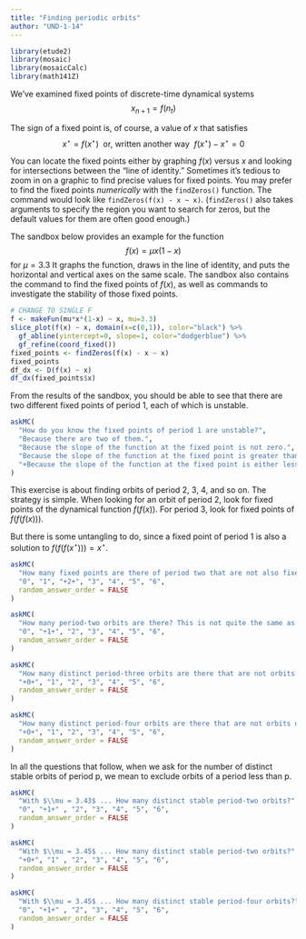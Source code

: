 ```yaml
---
title: "Finding periodic orbits"
author: "UND-1-14"
---
```


```r
library(etude2)
library(mosaic)
library(mosaicCalc)
library(math141Z)
```

We've examined fixed points of discrete-time dynamical systems $$x_{n+1} = f(n_t)$$

The sign of a fixed point is, of course, a value of $x$ that satisfies $$x^\star = f(x^\star) \ \ \text{or, written another way} \ \ f(x^\star) - x^\star = 0$$

You can locate the fixed points either by graphing $f(x)$ versus $x$ and looking for intersections between the "line of identity." Sometimes it's tedious to zoom in on a graphic to find precise values for fixed points. You may prefer to find the fixed points *numerically* with the `findZeros()` function. The command would look like `findZeros(f(x) - x ~ x)`. (`findZeros()` also takes arguments to specify the region you want to search for zeros, but the default values for them are often good enough.)

The sandbox below provides an example for the function $$f(x) = \mu x (1-x)$$ for $\mu=3.3$ It graphs the function, draws in the line of identity, and puts the horizontal and vertical axes on the same scale. The sandbox also contains the command to find the fixed points of $f(x)$, as well as commands to investigate the stability of those fixed points.

```r
# CHANGE TO SINGLE F
f <- makeFun(mu*x*(1-x) ~ x, mu=3.3)
slice_plot(f(x) ~ x, domain(x=c(0,1)), color="black") %>%
  gf_abline(yintercept=0, slope=1, color="dodgerblue") %>%
  gf_refine(coord_fixed())
fixed_points <- findZeros(f(x) - x ~ x)
fixed_points
df_dx <- D(f(x) ~ x)
df_dx(fixed_points$x)
```

From the results of the sandbox, you should be able to see that there are two different fixed points of period 1, each of which is unstable.

```r
askMC(
  "How do you know the fixed points of period 1 are unstable?",
  "Because there are two of them.",
  "Because the slope of the function at the fixed point is not zero.",
  "Because the slope of the function at the fixed point is greater than 1.",
  "+Because the slope of the function at the fixed point is either less than -1 or greater than 1.+"
)
```

This exercise is about finding orbits of period 2, 3, 4, and so on. The strategy is simple. When looking for an orbit of period 2, look for fixed points of the dynamical function $f(f(x))$. For period 3, look for fixed points of $f(f(f(x)))$.



But there is some untangling to do, since a fixed point of period 1 is also a solution to $f(f(f(x^\star))) = x^\star$.

```r
askMC(
  "How many fixed points are there of period two that are not also fixed points of period one?",
  "0", "1", "+2+", "3", "4", "5", "6", 
  random_answer_order = FALSE
)
```

```r
askMC(
  "How many period-two orbits are there? This is not quite the same as the number of period-two fixed points, since each such orbit must visit *two* distinct fixed points of period two.",
  "0", "+1+", "2", "3", "4", "5", "6", 
  random_answer_order = FALSE
)
```

```r
askMC(
  "How many distinct period-three orbits are there that are not orbits of period 1? (Remember, the number of distinct orbits is different from the number of fixed points that lie on those orbits.)",
  "+0+", "1", "2", "3", "4", "5", "6", 
  random_answer_order = FALSE
)
```

```r
askMC(
  "How many distinct period-four orbits are there that are not orbits of period 1 or 2? ",
  "+0+", "1", "2", "3", "4", "5", "6", 
  random_answer_order = FALSE
)
```

In all the questions that follow, when we ask for the number of distinct stable orbits of period p, we mean to exclude orbits of a period less than p.


```r
askMC(
  "With $\\mu = 3.43$ ... How many distinct stable period-two orbits?"  ,
  "0", "+1+" , "2", "3", "4", "5", "6", 
  random_answer_order = FALSE
)
```

```r
askMC(
  "With $\\mu = 3.45$ ... How many distinct stable period-two orbits?"  ,
  "+0+", "1" , "2", "3", "4", "5", "6", 
  random_answer_order = FALSE
)
```

```r
askMC(
  "With $\\mu = 3.45$ ... How many distinct stable period-four orbits?"  ,
  "0", "+1+" , "2", "3", "4", "5", "6", 
  random_answer_order = FALSE
)
```






